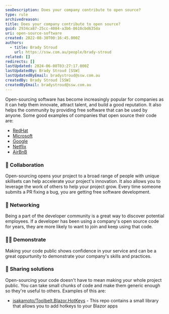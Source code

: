 ```yaml
---
seoDescription: Does your company contribute to open source?
type: rule
archivedreason:
title: Does your company contribute to open source?
guid: 2934ca87-25cc-4084-a3b6-8610cbd635da
uri: open-source-software
created: 2022-08-30T00:16:45.000Z
authors:
  - title: Brady Stroud
    url: https://ssw.com.au/people/brady-stroud
related: []
redirects: []
lastUpdated: 2024-06-08T03:27:17.000Z
lastUpdatedBy: Brady Stroud [SSW]
lastUpdatedByEmail: bradystroud@ssw.com.au
createdBy: Brady Stroud [SSW]
createdByEmail: bradystroud@ssw.com.au
---
```


Open-sourcing software has become increasingly popular for companies as it can help them innovate, attract talent, and build a good reputation. It also helps the community by providing free software that can be used by anyone.
Some good examples of companies that open source their code are:

- [RedHat](https://redhatofficial.github.io/)
- [Microsoft](https://opensource.microsoft.com/)
- [Google](https://opensource.google/)
- [Netflix](https://netflix.github.io/)
- [AirBnB](https://airbnb.io/projects/)

### 🧱 Collaboration

Open-sourcing opens your project to a broad range of people with unique skillsets can help accelerate your project's innovation. It also allows you to leverage the work of others to help your project grow.
Every time someone submits a PR fixing a bug, you are getting free software development.

### 🔗 Networking

Being a part of the developer community is a great way to discover potential employees. If a developer has been using a company's open source code for years, they are more likely to want to join and keep using that code.

### 👨‍🏫 Demonstrate

Making your code public shows confidence in your service and can be a great oppurtunity to demonstrate your company's skills and practices.

### 🤝 Sharing solutions

Open-sourcing your code doesn't have to mean making your whole project public. You can take small chunks of code and make them generic enough so they're useful to others.
Examples of this are:

- [jsakamoto/Toolbelt.Blazor.HotKeys](https://github.com/jsakamoto/Toolbelt.Blazor.HotKeys) - This repo contains a small library that allows you to add hotkeys to your Blazor apps
